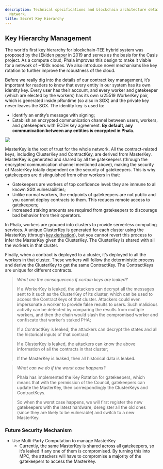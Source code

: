 ```yaml
---
description: Technical specifications and blockchain architecture details for Phala
  Network.
title: Secret Key Hierarchy
---
```



## Key Hierarchy Management <a href="#key-hierarchy-management" id="key-hierarchy-management"></a>

The world’s first key hierarchy for blockchain-TEE hybrid system was proposed by the \[Ekiden [paper](https://ieeexplore.ieee.org/document/8806762) in 2019 and serves as the basis for the Oasis project. As a compute cloud, Phala improves this design to make it viable for a network of \~100k nodes. We also introduce novel mechanisms like key rotation to further improve the robustness of the cloud.

Before we really dig into the details of our contract key management, it’s important for readers to know that every entity in our system has its own identity key. Every user has their account, and every worker and gatekeeper (which are elected by the workers) has its own sr25519 WorkerKey pair, which is generated inside pRuntime (so also in SGX) and the private key never leaves the SGX. The identity key is used to:

* Identify an entity’s message with signing;
* Establish an encrypted communication channel between users, workers, and gatekeepers with ECDH key agreement. **By default, any communication between any entities is encrypted in Phala**.

![](https://miro.medium.com/max/4800/0\*Kncy1jrLZ6ZiLltq)

MasterKey is the root of trust for the whole network. All the contract-related keys, including ClusterKey and ContractKey, are derived from MasterKey. MasterKey is generated and shared by all the gatekeepers (through the encrypted communication channel mentioned above), making the security of MasterKey totally dependent on the security of gatekeepers. This is why gatekeepers are distinguished from other workers in that:

* Gatekeepers are workers of top confidence level: they are immune to all known SGX vulnerabilities;
* Unlike normal workers, the endpoints of gatekeepers are not public and you cannot deploy contracts to them. This reduces remote access to gatekeepers;
* Increased staking amounts are required from gatekeepers to discourage bad behavior from their operators.

In Phala, workers are grouped into clusters to provide serverless computing services. A unique ClusterKey is generated for each cluster using the MasterKey (through [key derivation](https://en.wikipedia.org/wiki/Key\_derivation\_function)), but you cannot revert this process to infer the MasterKey given the ClusterKey. The ClusterKey is shared with all the workers in that cluster.

Finally, when a contract is deployed to a cluster, it’s deployed to all the workers in that cluster. These workers will follow the deterministic process and derive the ClusterKey to get the same ContractKey. The ContractKeys are unique for different contracts.

> _What are the consequences if certain keys are leaked?_
>
> If a WorkerKey is leaked, the attackers can decrypt all the messages sent to it such as the ClusterKey of its cluster, which can be used to access the ContractKeys of that cluster. Attackers could even impersonate a worker to provide false results to users. Such malicious activity can be detected by comparing the results from multiple workers, and then the chain would slash the compromised worker and confiscate that worker’s staked PHA;
>
> If a ContractKey is leaked, the attackers can decrypt the states and all the historical inputs of that contract;
>
> If a ClusterKey is leaked, the attackers can know the above information of all the contracts in that cluster;
>
> If the MasterKey is leaked, then all historical data is leaked.

> _What can we do if the worst case happens?_
>
> Phala has implemented the Key Rotation for gatekeepers, which means that with the permission of the Council, gatekeepers can update the MasterKey, then correspondingly the ClusterKeys and ContractKeys.
>
> So when the worst case happens, we will first register the new gatekeepers with the latest hardware, deregister all the old ones (since they are likely to be vulnerable) and switch to a new MasterKey.

### Future Security Mechanism <a href="#future-security-mechanism" id="future-security-mechanism"></a>

* Use Multi-Party Computation to manage MasterKey
  * Currently, the same MasterKey is shared across all gatekeepers, so it’s leaked if any one of them is compromised. By turning this into MPC, the attackers will have to compromise a majority of the gatekeepers to access the MasterKey.
